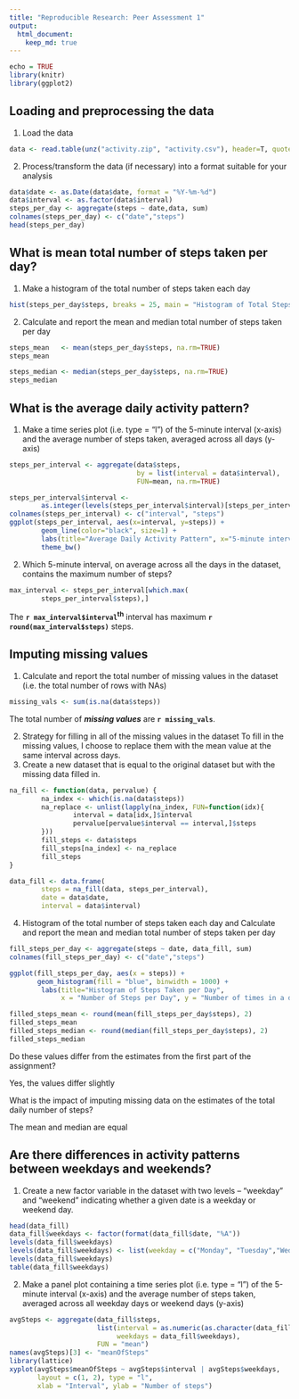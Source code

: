 ```yaml
---
title: "Reproducible Research: Peer Assessment 1"
output: 
  html_document:
    keep_md: true
---
```

```r
echo = TRUE
library(knitr)
library(ggplot2)
```
## Loading and preprocessing the data
1. Load the data
```r
data <- read.table(unz("activity.zip", "activity.csv"), header=T, quote="\"", sep=",")

```
2. Process/transform the data (if necessary) into a format suitable for your analysis
```r
data$date <- as.Date(data$date, format = "%Y-%m-%d")
data$interval <- as.factor(data$interval)
steps_per_day <- aggregate(steps ~ date,data, sum)
colnames(steps_per_day) <- c("date","steps")
head(steps_per_day)
```
## What is mean total number of steps taken per day?
1. Make a histogram of the total number of steps taken each day

```r
hist(steps_per_day$steps, breaks = 25, main = "Histogram of Total Steps per Day")
```

2. Calculate and report the mean and median total number of steps taken per day

```r
steps_mean   <- mean(steps_per_day$steps, na.rm=TRUE)
steps_mean
```

```r
steps_median <- median(steps_per_day$steps, na.rm=TRUE)
steps_median
```

## What is the average daily activity pattern?

1. Make a time series plot (i.e. type = "l") of the 5-minute interval (x-axis) and the average number of steps taken, averaged across all days (y-axis)
```r
steps_per_interval <- aggregate(data$steps, 
                                by = list(interval = data$interval),
                                FUN=mean, na.rm=TRUE)
```

```r
steps_per_interval$interval <- 
        as.integer(levels(steps_per_interval$interval)[steps_per_interval$interval])
colnames(steps_per_interval) <- c("interval", "steps")
ggplot(steps_per_interval, aes(x=interval, y=steps)) +   
        geom_line(color="black", size=1) +  
        labs(title="Average Daily Activity Pattern", x="5-minute interval", y="average number of steps") +  
        theme_bw()
```


2. Which 5-minute interval, on average across all the days in the dataset, contains the maximum number of steps?
```r
max_interval <- steps_per_interval[which.max(  
        steps_per_interval$steps),]
```
The **`r max_interval$interval`<sup>th</sup>** interval has maximum **`r round(max_interval$steps)`** steps.

## Imputing missing values
1. Calculate and report the total number of missing values in the dataset (i.e. the total number of rows with NAs)
```r
missing_vals <- sum(is.na(data$steps))
```
The total number of ***missing values*** are **`r missing_vals`**.

2. Strategy for filling in all of the missing values in the dataset
To fill in the missing values, I choose to replace them with the mean value at the same interval across days.
3. Create a new dataset that is equal to the original dataset but with the missing data filled in.
```r
na_fill <- function(data, pervalue) {
        na_index <- which(is.na(data$steps))
        na_replace <- unlist(lapply(na_index, FUN=function(idx){
                interval = data[idx,]$interval
                pervalue[pervalue$interval == interval,]$steps
        }))
        fill_steps <- data$steps
        fill_steps[na_index] <- na_replace
        fill_steps
}

data_fill <- data.frame(  
        steps = na_fill(data, steps_per_interval),  
        date = data$date,  
        interval = data$interval)
```
4. Histogram of the total number of steps taken each day and Calculate and report the mean and median total number of steps taken per day
```r
fill_steps_per_day <- aggregate(steps ~ date, data_fill, sum)
colnames(fill_steps_per_day) <- c("date","steps")

ggplot(fill_steps_per_day, aes(x = steps)) + 
       geom_histogram(fill = "blue", binwidth = 1000) + 
        labs(title="Histogram of Steps Taken per Day", 
             x = "Number of Steps per Day", y = "Number of times in a day(Count)") + theme_bw()
```
```r
filled_steps_mean <- round(mean(fill_steps_per_day$steps), 2)
filled_steps_mean
filled_steps_median <- round(median(fill_steps_per_day$steps), 2)
filled_steps_median
```

Do these values differ from the estimates from the first part of the assignment?

Yes, the values differ slightly

What is the impact of imputing missing data on the estimates of the total daily number of steps?

The mean and median are equal


## Are there differences in activity patterns between weekdays and weekends?

1. Create a new factor variable in the dataset with two levels -- "weekday" and "weekend" indicating whether a given date is a weekday or weekend day.


```r
head(data_fill)
data_fill$weekdays <- factor(format(data_fill$date, "%A"))
levels(data_fill$weekdays)
levels(data_fill$weekdays) <- list(weekday = c("Monday", "Tuesday","Wednesday","Thursday", "Friday"),weekend = c("Saturday", "Sunday"))
levels(data_fill$weekdays)
table(data_fill$weekdays)
```

2. Make a panel plot containing a time series plot (i.e. type = "l") of the 5-minute interval (x-axis) and the average number of steps taken, averaged across all weekday days or weekend days (y-axis)
```r
avgSteps <- aggregate(data_fill$steps, 
                      list(interval = as.numeric(as.character(data_fill$interval)), 
                           weekdays = data_fill$weekdays),
                      FUN = "mean")
names(avgSteps)[3] <- "meanOfSteps"
library(lattice)
xyplot(avgSteps$meanOfSteps ~ avgSteps$interval | avgSteps$weekdays, 
       layout = c(1, 2), type = "l", 
       xlab = "Interval", ylab = "Number of steps")
```


